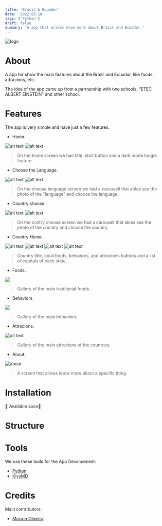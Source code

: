 ```yaml
---
title: 'Brasil & Equador'
date: '2022-03-18'
tags: ['Python']
draft: false
summary: 'A app that allows know more about Brazil and Ecuador.'
---
```


![logo](https://raw.githubusercontent.com/nailtonvital/projeto-app-etec/b/screenshots/Logo%20projeto.png)

# About

A app for show the main features about the Brazil and Ecuador, like foods, attracions, etc.

The idea of the app came up from a partnership with two schools, "ETEC ALBERT EINSTEIN" and other school.

# Features

The app is very simple and have just a few features.

- Home.

![alt text](https://raw.githubusercontent.com/nailtonvital/projeto-app-etec/b/screenshots/home-dark.png)
![alt text](https://raw.githubusercontent.com/nailtonvital/projeto-app-etec/b/screenshots/home-light.png)

> On the home screen we had title, start button and a dark mode toogle feature.

- Choose the Language.

![alt text](https://raw.githubusercontent.com/nailtonvital/projeto-app-etec/b/screenshots/idioma.png)
![alt text](https://raw.githubusercontent.com/nailtonvital/projeto-app-etec/b/screenshots/idioma-es.png)

> On the choose language screen we had a carousell that ables see the photo of the "language" and choose the language.

- Country choose.

![alt text](https://raw.githubusercontent.com/nailtonvital/projeto-app-etec/b/screenshots/pais.png)
![alt text](https://raw.githubusercontent.com/nailtonvital/projeto-app-etec/b/screenshots/pais-es.png)

> On the contry choose screen we had a carousell that ables see the photo of the country and choose the country.

- Country Home.

![alt text](https://raw.githubusercontent.com/nailtonvital/projeto-app-etec/b/screenshots/brazil.png)
![alt text](https://raw.githubusercontent.com/nailtonvital/projeto-app-etec/b/screenshots/brazil-dark.png)
![alt text](https://raw.githubusercontent.com/nailtonvital/projeto-app-etec/b/screenshots/ecuador-light-es.png)
![alt text](https://raw.githubusercontent.com/nailtonvital/projeto-app-etec/b/screenshots/ecuador-dark.png)

> Country title, local foods, behaviors, and attracions buttons and a list of capitals of each state.

- Foods.

![](https://raw.githubusercontent.com/nailtonvital/projeto-app-etec/b/screenshots/pt-br-food-gallery.png)

> Gallery of the main traditional foods.

- Behaviors.

![](https://raw.githubusercontent.com/nailtonvital/projeto-app-etec/b/mockup/behaviors.jpg)

> Gallery of the main behaviors.

- Attracions.

![alt text](https://raw.githubusercontent.com/nailtonvital/projeto-app-etec/b/screenshots/pt-br-tourism-gallery.png)

> Gallery of the main attracions of the countries.

- About.

![about](https://raw.githubusercontent.com/nailtonvital/projeto-app-etec/b/mockup/about.jpg)

> A screen that allows know more about a specific thing.

# Installation

🚧 Available soon🚧

# Structure

# Tools

We use these tools for the App Devolpement:

- [Python](https://www.python.org/)
- [KivyMD](https://github.com/kivymd/KivyMD)

# Credits

Main contributors:

- [Maicon Oliveira](https://github.com/maicxn)
